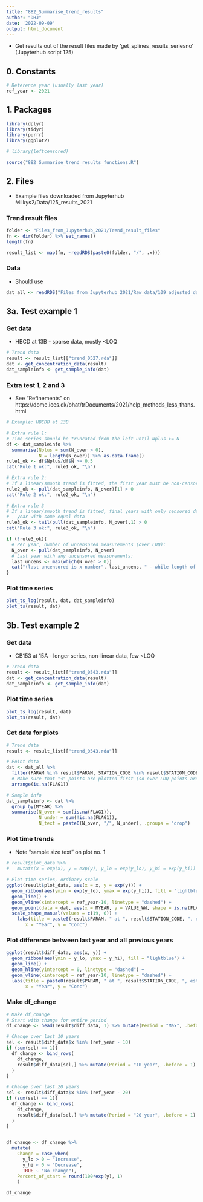 ```yaml
---
title: "882_Summarise_trend_results"
author: "DHJ"
date: '2022-09-09'
output: html_document
---
```


- Get results out of the result files made by 'get_splines_results_seriesno' (Jupyterhub script 125)   

## 0. Constants  
```r

# Reference year (usually last year)
ref_year <- 2021

```


## 1. Packages  
```r

library(dplyr)
library(tidyr)
library(purrr)
library(ggplot2)

# library(leftcensored)

source("882_Summarise_trend_results_functions.R")

```

## 2. Files  

- Example files downloaded from Jupyterhub Milkys2/Data/125_results_2021  

### Trend result files  
```r

folder <- "Files_from_Jupyterhub_2021/Trend_result_files"
fn <- dir(folder) %>% set_names()
length(fn)

result_list <- map(fn, ~readRDS(paste0(folder, "/", .x)))

```
### Data  
- Should use 
```r

dat_all <- readRDS("Files_from_Jupyterhub_2021/Raw_data/109_adjusted_data_2022-06-04.rds")

```




## 3a. Test example 1    

### Get data  

- HBCD at 13B - sparse data, mostly <LOQ  

```r

# Trend data
result <- result_list[["trend_0527.rda"]]
dat <- get_concentration_data(result)
dat_sampleinfo <- get_sample_info(dat)

```

### Extra test 1, 2 and 3   

- See "Refinements" on https://dome.ices.dk/ohat/trDocuments/2021/help_methods_less_thans.html  

```r

# Example: HBCDB at 13B  

# Extra rule 1: 
# Time series should be truncated from the left until Nplus >= N  
df <- dat_sampleinfo %>%
  summarise(Nplus = sum(N_over > 0),
            N = length(N_over)) %>% as.data.frame()
rule1_ok <- df$Nplus/df$N >= 0.5
cat("Rule 1 ok:", rule1_ok, "\n")

# Extra rule 2: 
# If a linear/smooth trend is fitted, the first year must be non-censored:  
rule2_ok <- pull(dat_sampleinfo, N_over)[1] > 0
cat("Rule 2 ok:", rule2_ok, "\n")

# Extra rule 3
# If a linear/smooth trend is fitted, final years with only censored data should be set equal to the last 
#   year with some equal data  
rule3_ok <- tail(pull(dat_sampleinfo, N_over),1) > 0
cat("Rule 3 ok:", rule3_ok, "\n")

if (!rule3_ok){
  # Per year, number of uncensored measurements (over LOQ):
  N_over <- pull(dat_sampleinfo, N_over)
  # Last year with any uncensored measurements:
  last_uncens <- max(which(N_over > 0))
  cat("(last uncensored is x number", last_uncens, " - while length of time series =", length(N_over), ")")
}

```

### Plot time series  
```r

plot_ts_log(result, dat, dat_sampleinfo)
plot_ts(result, dat)

```



## 3b. Test example 2    

### Get data  

- CB153 at 15A - longer series, non-linear data, few <LOQ  

```r

# Trend data
result <- result_list[["trend_0543.rda"]]
dat <- get_concentration_data(result)
dat_sampleinfo <- get_sample_info(dat)

```

### Plot time series  
```r

plot_ts_log(result, dat)
plot_ts(result, dat)

```

### Get data for plots  
```r

# Trend data
result <- result_list[["trend_0543.rda"]]

# Point data  
dat <- dat_all %>%
  filter(PARAM %in% result$PARAM, STATION_CODE %in% result$STATION_CODE) %>%
  # Make sure that "<" points are plotted first (so over LOQ points are plotted on top)
  arrange(is.na(FLAG1))

# Sample info
dat_sampleinfo <- dat %>%
  group_by(MYEAR) %>%
  summarise(N_over = sum(is.na(FLAG1)),
            N_under = sum(!is.na(FLAG1)),
            N_text = paste0(N_over, "/", N_under), .groups = "drop")

```

### Plot time trends   

- Note "sample size text" on plot no. 1  
```r

# result$plot_data %>%
#   mutate(x = exp(x), y = exp(y), y_lo = exp(y_lo), y_hi = exp(y_hi))

# Plot time series, ordinary scale  
ggplot(result$plot_data, aes(x = x, y = exp(y))) +
  geom_ribbon(aes(ymin = exp(y_lo), ymax = exp(y_hi)), fill = "lightblue") +
  geom_line() +
  geom_vline(xintercept = ref_year-10, linetype = "dashed") +
  geom_point(data = dat, aes(x = MYEAR, y = VALUE_WW, shape = is.na(FLAG1))) +
  scale_shape_manual(values = c(19, 6)) +
    labs(title = paste0(result$PARAM, " at ", result$STATION_CODE, ", estimated concentration "), 
       x = "Year", y = "Conc") 


```



### Plot difference between last year and all previous years  
```r

ggplot(result$diff_data, aes(x, y)) +
  geom_ribbon(aes(ymin = y_lo, ymax = y_hi), fill = "lightblue") +
  geom_line() +
  geom_hline(yintercept = 0, linetype = "dashed") +
  geom_vline(xintercept = ref_year-10, linetype = "dashed") +
  labs(title = paste0(result$PARAM, " at ", result$STATION_CODE, ", estimated log(difference) to last year "), 
       x = "Year", y = "Conc")  

```

### Make df_change

```r

# Make df_change
# Start with change for entire period
df_change <- head(result$diff_data, 1) %>% mutate(Period = "Max", .before = 1)  

# Change over last 10 years
sel <- result$diff_data$x %in% (ref_year - 10) 
if (sum(sel) == 1){
  df_change <- bind_rows(
    df_change,
    result$diff_data[sel,] %>% mutate(Period = "10 year", .before = 1)
  )
}

# Change over last 20 years
sel <- result$diff_data$x %in% (ref_year - 20) 
if (sum(sel) == 1){
  df_change <- bind_rows(
    df_change,
    result$diff_data[sel,] %>% mutate(Period = "20 year", .before = 1)
  )
}


df_change <- df_change %>%
  mutate(
    Change = case_when(
      y_lo > 0 ~ "Increase",
      y_hi < 0 ~ "Decrease",
      TRUE ~ "No change"),
    Percent_of_start = round(100*exp(y), 1)
    )

df_change

```


